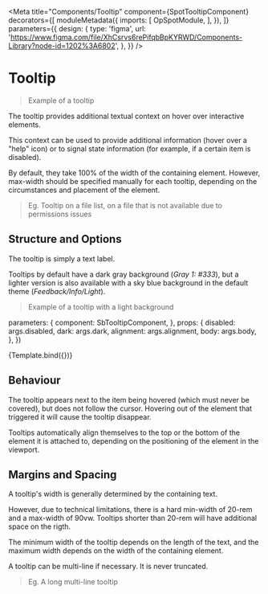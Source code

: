 

<Meta 
  title="Components/Tooltip"
  component={SpotTooltipComponent}
  decorators={[
    moduleMetadata({
      imports: [
        OpSpotModule,
      ],
    }),
  ]}
  parameters={{
    design: {
      type: 'figma',
      url: 'https://www.figma.com/file/XhCsrvs6rePifqbBpKYRWD/Components-Library?node-id=1202%3A6802',
    },
  }}
/>

# Tooltip

> Example of a tooltip

The tooltip provides additional textual context on hover over interactive elements. 

This context can be used to provide additional information (hover over a "help" icon) or to signal state information (for example, if a certain item is disabled).

By default, they take 100% of the width of the containing element. However, max-width should be specified manually for each tooltip, depending on the circumstances and placement of the element. 

> Eg. Tooltip on a file list, on a file that is not available due to permissions issues

## Structure and Options

The tooltip is simply a text label. 

Tooltips by default have a dark gray background (_Gray 1: #333_), but a lighter version is also available with a sky blue background in the default theme (_Feedback/Info/Light_).

> Example of a tooltip with a light background

  parameters: {
    component: SbTooltipComponent,
  },
  props: {
    disabled: args.disabled,
    dark: args.dark,
    alignment: args.alignment,
    body: args.body,
  },
})

<Canvas>
  <Story
    name="Default"
    args={{
      body: 'This is a tooltip',
      dark: false,
      disabled: false,
    }}
  >
    {Template.bind({})}
  </Story>
</Canvas>


## Behaviour

The tooltip appears next to the item being hovered (which must never be covered), but does not follow the cursor. Hovering out of the element that triggered it will cause the tooltip disappear.

Tooltips automatically align themselves to the top or the bottom of the element it is attached to, depending on the positioning of the element in the viewport.

## Margins and Spacing

A tooltip's width is generally determined by the containing text.

However, due to technical limitations, there is a hard min-width of 20-rem and a max-width of 90vw. Tooltips shorter than 20-rem will have additional space on the rigth.

The minimum width of the tooltip depends on the length of the text, and the maximum width depends on the width of the containing element.

A tooltip can be multi-line if necessary. It is never truncated.

> Eg. A long multi-line tooltip

